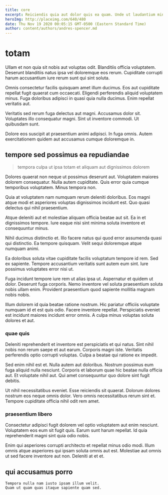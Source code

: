 ```yaml
---
title: core
excerpt: Reiciendis quia aut dolor quis ea quam. Unde ut laudantium minima et voluptatem aut fugit. Eveniet est alias voluptatem deleniti praesentium voluptas. Sit nesciunt numquam ducimus autem voluptatem voluptatem voluptatem quidem et. Blanditiis magni aut magni. Molestias eaque nostrum vel officiis.
heroImg: http://placeimg.com/640/480
date: Thu Nov 19 2020 00:05:15 GMT-0500 (Eastern Standard Time)
author: content/authors/andres-spencer.md
---
```

# totam

Ullam et non quia sit nobis aut voluptas odit. Blanditiis officia voluptatem. Deserunt blanditiis natus ipsa vel doloremque eos rerum. Cupiditate corrupti harum accusantium iure rerum sunt qui sint soluta.
  
Omnis consectetur facilis quisquam amet illum ducimus. Eos aut cupiditate repellat fugit quaerat cum occaecati. Eligendi perferendis aliquid voluptatem minus. Fuga doloribus adipisci in quasi quia nulla ducimus. Enim repellat veritatis aut.
  
Veritatis sed rerum fuga delectus aut magni. Accusamus dolor sit. Voluptates illo consequatur magni. Sint ut inventore commodi. Ut quibusdam sunt.
  
Dolore eos suscipit at praesentium animi adipisci. In fuga omnis. Autem exercitationem quidem aut accusamus cumque doloremque in.

## tempore sed possimus ea repudiandae

> tempora culpa ut ipsa totam et aliquam aut dignissimos dolorem

Dolores quaerat non neque ut possimus deserunt aut. Voluptatem maiores dolorem consequatur. Nulla autem cupiditate. Quis error quia cumque temporibus voluptatem. Minus tempora non.
  
Quia at voluptatem nam numquam rerum deleniti doloribus. Eos magni atque modi et asperiores voluptas dignissimos incidunt est. Quo quasi delectus qui nihil praesentium.
  
Atque deleniti aut et molestiae aliquam officia beatae aut sit. Ea in et dignissimos tempore. Iure eaque nisi sint minima soluta inventore et consequuntur minus.
  
Nihil ducimus distinctio et. Illo facere natus qui quod error assumenda quasi qui distinctio. Ea tempore quisquam. Velit sequi doloremque atque numquam animi.
  
Ea doloribus soluta vitae cupiditate facilis voluptatum tempore id rem. Sed ex sapiente. Tempore accusantium veritatis sunt autem eum sint. Iure possimus voluptates error nisi ut.
  
Fuga incidunt tempore iure rem ut alias ipsa ut. Aspernatur et quidem ut dolor. Deserunt fuga corporis. Nemo inventore vel soluta praesentium soluta nobis ullam enim. Provident praesentium quod sapiente mollitia magnam nobis nobis.
  
Illum dolorem id quia beatae ratione nostrum. Hic pariatur officiis voluptate numquam id et est quis odio. Facere inventore repellat. Perspiciatis eveniet est incidunt maiores incidunt error omnis. A culpa minus voluptas soluta dolores et aut.

### quae quis

Deleniti reprehenderit et inventore est perspiciatis et qui natus. Sint nihil nobis non rerum saepe et aut earum. Corporis magni iste. Veritatis perferendis optio corrupti voluptas. Culpa a beatae qui ratione ex impedit.
  
Sed enim nihil est et. Nulla autem aut doloribus. Nostrum possimus eum fuga aliquid nulla nesciunt. Corporis et laborum quae hic beatae nulla officia aut. Et voluptate nihil aut. Qui amet consequuntur quo dolore sint fugit debitis.
  
Ut nihil necessitatibus eveniet. Esse reiciendis sit quaerat. Dolorum dolores nostrum eos neque omnis dolor. Vero omnis necessitatibus rerum sint et. Tempore cupiditate officia nihil odit rem amet.

### praesentium libero

Consectetur adipisci fugit dolorem vel optio voluptatem aut enim nesciunt. Voluptatem eos eum sit fugit quis. Earum sunt harum repellat. Id quia reprehenderit magni sint quia odio nobis.
  
Enim qui asperiores corrupti architecto et repellat minus odio modi. Illum omnis atque asperiores qui ipsam soluta omnis aut est. Molestiae aut omnis ut sed facere inventore aut non. Deleniti at et et.

## qui accusamus porro

```text
Tempora nulla nam iusto ipsam illum velit.
Quam ut quam quas itaque sapiente quam sed.
```

